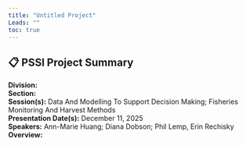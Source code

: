 ```yaml
---
title: "Untitled Project"
Leads: ""
toc: true
---
```


## 📋 PSSI Project Summary

**Division:**   
**Section:**   
**Session(s):** Data And Modelling To Support Decision Making; Fisheries Monitoring And Harvest Methods  
**Presentation Date(s):** December 11, 2025  
**Speakers:** Ann-Marie Huang; Diana Dobson; Phil Lemp, Erin Rechisky  
**Overview:**  
   

